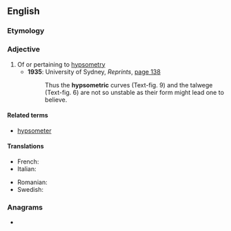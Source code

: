 ==English==

===Etymology===
{{suffix|en|hypsometry|ic}}

===Adjective===
{{en-adj|-}}

# Of or pertaining to [[hypsometry]] {{gloss|measuring elevation relative to sea level}}
#* '''1935''': University of Sydney, ''Reprints'', <span class="plainlinks">[http://books.google.co.uk/books?lr=lang_en&ei=Uza9SrndEJDWygSkvPnMDw&num=100&as_brr=0&as_drrb_is=q&as_minm_is=0&as_miny_is=&as_maxm_is=0&as_maxy_is=&id=ByzPAAAAMAAJ&dq=talwege&q=%22and+the+talwege%22#search_anchor page 138]</span>
#*: Thus the '''hypsometric''' curves (Text-fig. 9) and the talwege (Text-fig. 6) are not so unstable as their form might lead one to believe.

====Related terms====
* [[hypsometer]]

====Translations====
{{trans-top|of or pertaining to hypsometry}}
* French: {{t+|fr|hypsométrique}}
* Italian: {{t|it|ipsometrico}}
{{trans-mid}}
* Romanian: {{t+|ro|hipsometric}}
* Swedish: {{t|sv|hypsometrisk}}
{{trans-bottom}}

===Anagrams===
* {{anagrams|en|a=cehimoprsty|microphytes}}